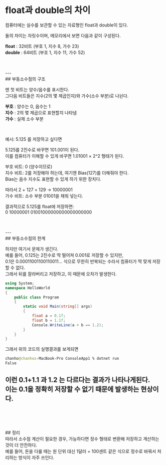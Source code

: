 # float과 double의 차이

컴퓨터에는 실수를 보관할 수 있는 자료형인 float과 double이 있다.<br/>

둘의 차이는 자릿수이며, 메모리에서 보면 다음과 같이 구성된다.<br/>

<b>float</b> : 32비트 (부호 1, 지수 8, 가수 23)<br/>
<b>double</b> : 64비트 (부호 1, 지수 11, 가수 52)<br/>

<br/>
<br/>
---
<br/>
## 부동소수점의 구조

맨 첫 비트는 양수/음수를 표시한다.  
그다음 비트들은 지수(2의 몇 제곱인지)와 가수(소수 부분)로 나뉜다.<br/>

<b>부호</b> : 양수는 0, 음수는 1<br/>
<b>지수</b> : 2의 몇 제곱으로 표현할지 나타냄<br/>
<b>가수</b> : 실제 소수 부분<br/>

<br/>

예시: 5.125 를 저장하고 싶다면<br/>

5.125를 2진수로 바꾸면 101.001이 된다.<br/>
이를 컴퓨터가 이해할 수 있게 바꾸면 1.01001 × 2^2 형태가 된다.<br/>

부호 비트: 0 (양수이므로)<br/>
지수 비트: 2를 저장해야 하는데, 여기엔 Bias(127)를 더해줘야 한다.<br/>
Bias는 음수 지수도 표현할 수 있게 하기 위한 장치다.<br/>

따라서 2 + 127 = 129 → 10000001<br/>
가수 비트: 소수 부분 01001을 채워 넣는다.<br/>

결과적으로 5.125를 float에 저장하면:<br/>
0 10000001 01001000000000000000000<br/>

<br/>
<br/>
---
<br/>
## 부동소수점의 한계

하지만 여기서 문제가 생긴다.<br/>
예를 들어, 0.125는 2진수로 딱 떨어져 0.001로 저장할 수 있지만,<br/>
0.1은 0.00011001100110011... 식으로 무한히 반복되는 수라서 컴퓨터가 딱 맞게 저장할 수 없다.<br/>
그래서 뒤를 잘라버리고 저장하고, 이 때문에 오차가 발생한다.<br/>

```csharp
using System;
namespace HelloWorld
{
    public class Program
    {
        static void Main(string[] args)
        {
            float a = 0.1f;
            float b = 1.1f;
            Console.WriteLine(a + b == 1.2);
        }
    }
}
```
그래서 위의 코드의 실행결과를 보게되면<br/>
```graphql
chanho@chanhos-MacBook-Pro ConsoleApp1 % dotnet run
False
```
이런 0.1+1.1 과 1.2 는 다르다는 결과가 나타나게된다.<br/>
이는 0.1을 정확히 저장할 수 없기 때문에 발생하는 현상이다.<br/>
<br/>
<br/>
---
<br/>
## 정리<br/>
따라서 소수점 계산이 필요한 경우, 가능하다면 정수 형태로 변환해 저장하고 계산하는 것이 더 안전하다.<br/>
예를 들어, 돈을 다룰 때는 원 단위 대신 1달러 = 100센트 같은 식으로 정수로 바꿔서 처리하는 방식이 자주 쓰인다.<br/>